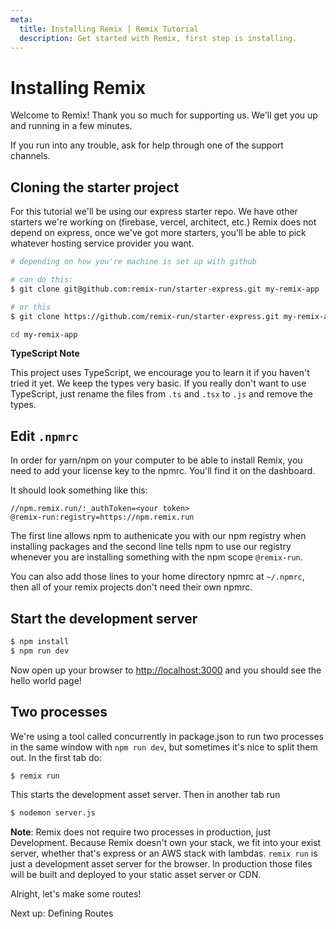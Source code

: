 ```yaml
---
meta:
  title: Installing Remix | Remix Tutorial
  description: Get started with Remix, first step is installing.
---
```



# Installing Remix

Welcome to Remix! Thank you so much for supporting us. We'll get you up and running in a few minutes.

If you run into any trouble, ask for help through one of the support channels.

## Cloning the starter project

For this tutorial we'll be using our express starter repo. We have other starters we're working on (firebase, vercel, architect, etc.) Remix does not depend on express, once we've got more starters, you'll be able to pick whatever hosting service provider you want.

```bash
# depending on how you're machine is set up with github

# can do this:
$ git clone git@github.com:remix-run/starter-express.git my-remix-app

# or this
$ git clone https://github.com/remix-run/starter-express.git my-remix-app

cd my-remix-app
```

**TypeScript Note**

This project uses TypeScript, we encourage you to learn it if you haven't tried it yet. We keep the types very basic. If you really don't want to use TypeScript, just rename the files from `.ts` and `.tsx` to `.js` and remove the types.

## Edit `.npmrc`

In order for yarn/npm on your computer to be able to install Remix, you need to add your license key to the npmrc. You'll find it on <Link to="/dashboard">the dashboard</Link>.

It should look something like this:

```
//npm.remix.run/:_authToken=<your token>
@remix-run:registry=https://npm.remix.run
```

The first line allows npm to authenicate you with our npm registry when installing packages and the second line tells npm to use our registry whenever you are installing something with the npm scope `@remix-run`.

You can also add those lines to your home directory npmrc at `~/.npmrc`, then all of your remix projects don't need their own npmrc.

## Start the development server

```bash
$ npm install
$ npm run dev
```

Now open up your browser to [http://localhost:3000](http://localhost:3000) and you should see the hello world page!

## Two processes

We're using a tool called concurrently in package.json to run two processes in the same window with `npm run dev`, but sometimes it's nice to split them out. In the first tab do:

```bash
$ remix run
```

This starts the development asset server. Then in another tab run

```bash
$ nodemon server.js
```

**Note**: Remix does not require two processes in production, just Development. Because Remix doesn't own your stack, we fit into your exist server, whether that's express or an AWS stack with lambdas. `remix run` is just a development asset server for the browser. In production those files will be built and deployed to your static asset server or CDN.

Alright, let's make some routes!

<div className="next-prev-links">
  <Link className="next" to="../defining-routes">
    Next up: Defining Routes
  </Link>
</div>
